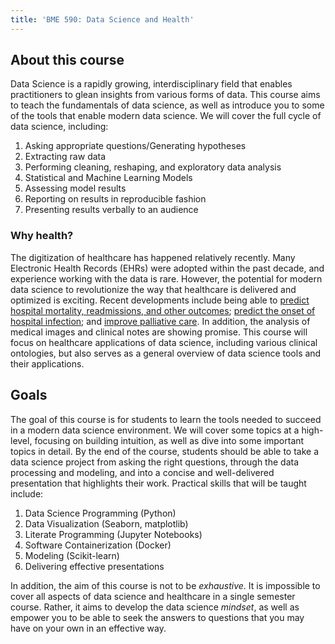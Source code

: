 ```yaml
---
title: 'BME 590: Data Science and Health'
---
```



## About this course
Data Science is a rapidly growing, interdisciplinary field that enables practitioners to glean insights from various forms of data. This course aims to teach the fundamentals of data science, as well as introduce you to some of the tools that enable modern data science. We will cover the full cycle of data science, including:

1.	Asking appropriate questions/Generating hypotheses
2.	Extracting raw data
3.	Performing cleaning, reshaping, and exploratory data analysis
4.	Statistical and Machine Learning Models
5.	Assessing model results
6.	Reporting on results in reproducible fashion
7.	Presenting results verbally to an audience

### Why health?

The digitization of healthcare has happened relatively recently. Many Electronic Health Records (EHRs) were adopted within the past decade, and experience working with the data is rare. However, the potential for modern data science to revolutionize the way that healthcare is delivered and optimized is exciting. Recent developments include being able to [predict hospital mortality, readmissions, and other outcomes](https://arxiv.org/ftp/arxiv/papers/1801/1801.07860.pdf); [predict the onset of hospital infection](https://arxiv.org/pdf/1706.04152.pdf); and [improve palliative care](https://ai.stanford.edu/~avati/bibm17.pdf). In addition, the analysis of medical images and clinical notes are showing promise. This course will focus on healthcare applications of data science, including various clinical ontologies, but also serves as a general overview of data science tools and their applications.

## Goals
The goal of this course is for students to learn the tools needed to succeed in a modern data science environment. We will cover some topics at a high-level, focusing on building intuition, as well as dive into some important topics in detail. By the end of the course, students should be able to take a data science project from asking the right questions, through the data processing and modeling, and into a concise and well-delivered presentation that highlights their work. Practical skills that will be taught include:

1.	Data Science Programming (Python)
2.	Data Visualization (Seaborn, matplotlib)
3.	Literate Programming (Jupyter Notebooks)
4.	Software Containerization (Docker)
5.	Modeling (Scikit-learn)
6.	Delivering effective presentations  

In addition, the aim of this course is not to be _exhaustive_. It is impossible to cover all aspects of data science and healthcare in a single semester course. Rather, it aims to develop the data science _mindset_, as well as empower you to be able to seek the answers to questions that you may have on your own in an effective way.
